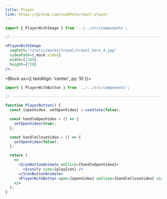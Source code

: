 ```yaml
---
title: Player
link: https://github.com/CookPete/react-player
---
```


<Block>
  <PlayerImage />
</Block>

```jsx
import { PlayerWithImage } from '../../src/components';

// ----------------------------------------------------------------------

<PlayerWithImage
  imgPath="/static/mocks/travel/travel_hero_4.jpg"
  videoPath={_mock.video}
  width={1280}
  height={720}
/>;
```

<Block sx={{ textAlign: 'center', py: 10 }}>
  <PlayerButton />
</Block>

```jsx
import { PlayerWithButton } from '../../src/components';

// ----------------------------------------------------------------------

function PlayerButton() {
  const [openVideo, setOpenVideo] = useState(false);

  const handleOpenVideo = () => {
    setOpenVideo(true);
  };

  const handleCloseVideo = () => {
    setOpenVideo(false);
  };

  return (
    <>
      <IconButtonAnimate onClick={handleOpenVideo}>
        <Iconify icon={playIcon} />
      </IconButtonAnimate>
      <PlayerWithButton open={openVideo} onClose={handleCloseVideo} videoPath={_mock.video} />
    </>
  );
}
```
